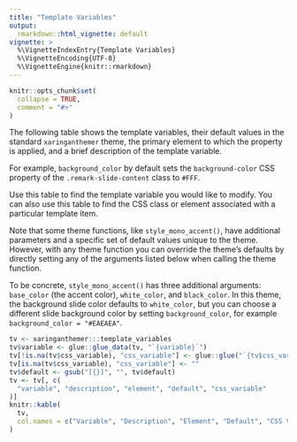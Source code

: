 ```yaml
---
title: "Template Variables"
output: 
  rmarkdown::html_vignette: default
vignette: >
  %\VignetteIndexEntry{Template Variables}
  %\VignetteEncoding{UTF-8}
  %\VignetteEngine{knitr::rmarkdown}
---
```


```r
knitr::opts_chunk$set(
  collapse = TRUE,
  comment = "#>"
)
```

The following table shows the template variables,
their default values in the standard `xaringanthemer` theme,
the primary element to which the property is applied,
and a brief description of the template variable.

For example, `background_color` by default sets the `background-color` CSS property of the `.remark-slide-content` class to `#FFF`.

Use this table to find the template variable you would like to modify.
You can also use this table to find the CSS class or element associated with a particular template item.

Note that some theme functions,
like `style_mono_accent()`,
have additional parameters 
and a specific set of default values unique to the theme.
However, with any theme function 
you can override the theme's defaults 
by directly setting any of the arguments listed below
when calling the theme function.

To be concrete, 
`style_mono_accent()` has three additional arguments:
`base_color` (the accent color), `white_color`, and `black_color`.
In this theme,
the background slide color defaults to `white_color`,
but you can choose a different slide background color
by setting `background_color`, 
for example `background_color = "#EAEAEA"`.

```r
tv <- xaringanthemer:::template_variables
tv$variable <- glue::glue_data(tv, "`{variable}`")
tv[!is.na(tv$css_variable), "css_variable"] <- glue::glue("`{tv$css_variable[!is.na(tv$css_variable)]}`")
tv[is.na(tv$css_variable), "css_variable"] <- ""
tv$default <- gsub("[{}]", "", tv$default)
tv <- tv[, c(
  "variable", "description", "element", "default", "css_variable"
)]
knitr::kable(
  tv,
  col.names = c("Variable", "Description", "Element", "Default", "CSS Variable")
)
```

